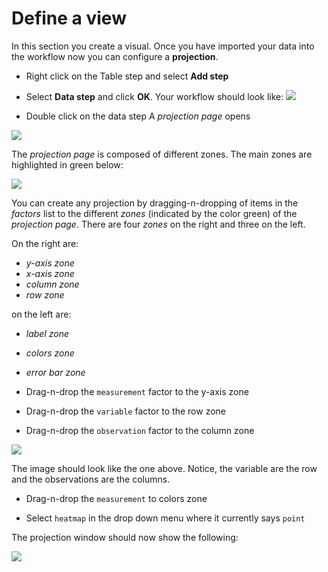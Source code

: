# Define a view
In this section you create a visual.
Once you have imported your data into the workflow now you can configure a __projection__.

* Right click on the Table step and select **Add step**

* Select **Data step** and click **OK**.
Your workflow should look like:
![](images/workflow_table_ran.png)

* Double click on the data step
A _projection page_ opens

![](images/first_data_step.png)
  
The _projection page_ is composed of different zones. The main zones are highlighted in green below:

![](images/data_step_zones.png)

You can create any projection by dragging-n-dropping of items in the _factors_ list to the different _zones_ (indicated by the color green) of the _projection page_. There are four _zones_ on the right and three on the left.

On the right are:

* _y-axis zone_
* _x-axis zone_
* _column zone_
* _row zone_

on the left are:

* _label zone_
* _colors zone_
* _error bar zone_


* Drag-n-drop the ``measurement`` factor to the y-axis zone

* Drag-n-drop the ``variable`` factor to the row zone

* Drag-n-drop the ``observation`` factor to the column zone


![](images/first_data_step_varobs.png)


The image should look like the one above. Notice, the variable are the row and the observations are the columns.

* Drag-n-drop the ``measurement`` to colors zone

* Select ``heatmap`` in the drop down menu where it currently says ``point`` 

The projection window should now show the following:

![](images/first_data_step_heatmap.png)